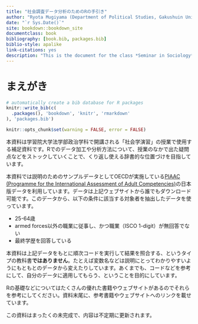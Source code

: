 ```yaml
--- 
title: "社会調査データ分析のためのRの手引き"
author: "Ryota Mugiyama (Department of Political Studies, Gakushuin University)"
date: "`r Sys.Date()`"
site: bookdown::bookdown_site
documentclass: book
bibliography: [book.bib, packages.bib]
biblio-style: apalike
link-citations: yes
description: "This is the document for the class *Seminar in Sociology* held in Department of Political Studies, Gakushuin University. Anyone can freely use this as reference."
---
```


# まえがき {-}

```r
# automatically create a bib database for R packages
knitr::write_bib(c(
  .packages(), 'bookdown', 'knitr', 'rmarkdown'
), 'packages.bib')

knitr::opts_chunk$set(warning = FALSE, error = FALSE)
```

本資料は学習院大学法学部政治学科で開講される「社会学演習」の授業で使用する補足資料です。Rでのデータ加工や分析方法について、授業のなかで出た疑問点などをストックしていくことで、くり返し使える辞書的な位置づけを目指しています。

本資料では説明のためのサンプルデータとしてOECDが実施している[PIAAC (Programme for the International Assessment of Adult Competencies)](https://www.oecd.org/skills/piaac/)の日本版データを利用しています。データは上記ウェブサイトから誰でもダウンロード可能です。このデータから、以下の条件に該当する対象者を抽出したデータを使っています。

- 25-64歳
- armed forces以外の職業に従事し、かつ職業（ISCO 1-digit）が無回答でない
- 最終学歴を回答している

本資料は上記データをもとに順次コードを実行して結果を照合する、というタイプの教科書**ではありません**。たとえば変数名などは説明にとってわかりやすいようにもともとのデータから変えたりしています。あくまでも、コードなどを参考にして、自分のデータに適用してもらう、ということを目的にしています。

Rの基礎などについてはたくさんの優れた書籍やウェブサイトがあるのでそれらを参考にしてください。資料末尾に、参考書籍やウェブサイトへのリンクを載せています。

この資料はまったくの未完成で、内容は不定期に更新されます。

